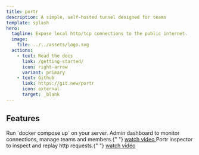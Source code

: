```yaml
---
title: portr
description: A simple, self-hosted tunnel designed for teams
template: splash
hero:
  tagline: Expose local http/tcp connections to the public internet.
  image:
    file: ../../assets/logo.svg
  actions:
    - text: Read the docs
      link: /getting-started/
      icon: right-arrow
      variant: primary
    - text: Github
      link: https://git.new/portr
      icon: external
	  target: _blank
---
```



## Features

<CardGrid stagger>
  <Card title="Self hosted" icon="laptop">
    Run `docker compose up` on your server.
  </Card>
  <Card title="Admin dashboard" icon="rocket">
    Admin dashboard to monitor connections, manage teams and members.{" "}
    <a target="_blank" href="https://youtu.be/P37la8DjrzA">
      watch video
    </a>
  </Card>
  <Card title="Portr inspector" icon="magnifier">
    Portr inspector to inspect and replay http requests.{" "}
    <a target="_blank" href="https://youtu.be/hhbte2JI3qk">
      watch video
    </a>
  </Card>
</CardGrid>
